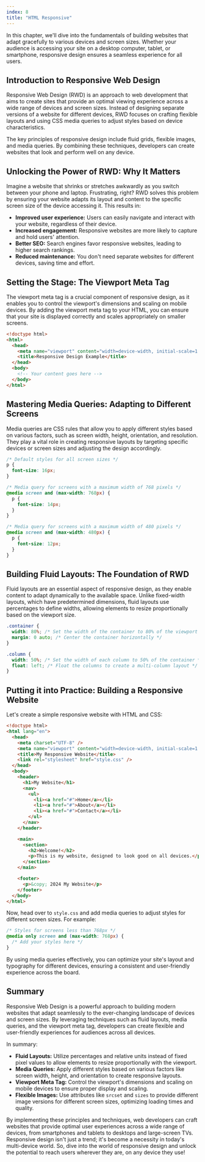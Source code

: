 ```yaml
---
index: 8
title: "HTML Responsive"
---
```


In this chapter, we'll dive into the fundamentals of building websites that adapt gracefully to various devices and screen sizes. Whether your audience is accessing your site on a desktop computer, tablet, or smartphone, responsive design ensures a seamless experience for all users.

## Introduction to Responsive Web Design

Responsive Web Design (RWD) is an approach to web development that aims to create sites that provide an optimal viewing experience across a wide range of devices and screen sizes. Instead of designing separate versions of a website for different devices, RWD focuses on crafting flexible layouts and using CSS media queries to adjust styles based on device characteristics.

The key principles of responsive design include fluid grids, flexible images, and media queries. By combining these techniques, developers can create websites that look and perform well on any device.

## Unlocking the Power of RWD: Why It Matters

Imagine a website that shrinks or stretches awkwardly as you switch between your phone and laptop. Frustrating, right? RWD solves this problem by ensuring your website adapts its layout and content to the specific screen size of the device accessing it. This results in:

- **Improved user experience:** Users can easily navigate and interact with your website, regardless of their device.
- **Increased engagement:** Responsive websites are more likely to capture and hold users' attention.
- **Better SEO:** Search engines favor responsive websites, leading to higher search rankings.
- **Reduced maintenance:** You don't need separate websites for different devices, saving time and effort.

## Setting the Stage: The Viewport Meta Tag

The viewport meta tag is a crucial component of responsive design, as it enables you to control the viewport's dimensions and scaling on mobile devices. By adding the viewport meta tag to your HTML, you can ensure that your site is displayed correctly and scales appropriately on smaller screens.

```html
<!doctype html>
<html>
  <head>
    <meta name="viewport" content="width=device-width, initial-scale=1.0" />
    <title>Responsive Design Example</title>
  </head>
  <body>
    <!-- Your content goes here -->
  </body>
</html>
```

## Mastering Media Queries: Adapting to Different Screens

Media queries are CSS rules that allow you to apply different styles based on various factors, such as screen width, height, orientation, and resolution. They play a vital role in creating responsive layouts by targeting specific devices or screen sizes and adjusting the design accordingly.

```css
/* Default styles for all screen sizes */
p {
  font-size: 16px;
}

/* Media query for screens with a maximum width of 768 pixels */
@media screen and (max-width: 768px) {
  p {
    font-size: 14px;
  }
}

/* Media query for screens with a maximum width of 480 pixels */
@media screen and (max-width: 480px) {
  p {
    font-size: 12px;
  }
}
```

## Building Fluid Layouts: The Foundation of RWD

Fluid layouts are an essential aspect of responsive design, as they enable content to adapt dynamically to the available space. Unlike fixed-width layouts, which have predetermined dimensions, fluid layouts use percentages to define widths, allowing elements to resize proportionally based on the viewport size.

```css
.container {
  width: 80%; /* Set the width of the container to 80% of the viewport */
  margin: 0 auto; /* Center the container horizontally */
}

.column {
  width: 50%; /* Set the width of each column to 50% of the container */
  float: left; /* Float the columns to create a multi-column layout */
}
```

## Putting it into Practice: Building a Responsive Website

Let's create a simple responsive website with HTML and CSS:

```html
<!doctype html>
<html lang="en">
  <head>
    <meta charset="UTF-8" />
    <meta name="viewport" content="width=device-width, initial-scale=1.0" />
    <title>My Responsive Website</title>
    <link rel="stylesheet" href="style.css" />
  </head>
  <body>
    <header>
      <h1>My Website</h1>
      <nav>
        <ul>
          <li><a href="#">Home</a></li>
          <li><a href="#">About</a></li>
          <li><a href="#">Contact</a></li>
        </ul>
      </nav>
    </header>

    <main>
      <section>
        <h2>Welcome!</h2>
        <p>This is my website, designed to look good on all devices.</p>
      </section>
    </main>

    <footer>
      <p>&copy; 2024 My Website</p>
    </footer>
  </body>
</html>
```

Now, head over to `style.css` and add media queries to adjust styles for different screen sizes. For example:

```css
/* Styles for screens less than 768px */
@media only screen and (max-width: 768px) {
  /* Add your styles here */
}
```

By using media queries effectively, you can optimize your site's layout and typography for different devices, ensuring a consistent and user-friendly experience across the board.

## Summary

Responsive Web Design is a powerful approach to building modern websites that adapt seamlessly to the ever-changing landscape of devices and screen sizes. By leveraging techniques such as fluid layouts, media queries, and the viewport meta tag, developers can create flexible and user-friendly experiences for audiences across all devices.

In summary:

- **Fluid Layouts:** Utilize percentages and relative units instead of fixed pixel values to allow elements to resize proportionally with the viewport.
- **Media Queries:** Apply different styles based on various factors like screen width, height, and orientation to create responsive layouts.
- **Viewport Meta Tag:** Control the viewport's dimensions and scaling on mobile devices to ensure proper display and scaling.
- **Flexible Images:** Use attributes like `srcset` and `sizes` to provide different image versions for different screen sizes, optimizing loading times and quality.

By implementing these principles and techniques, web developers can craft websites that provide optimal user experiences across a wide range of devices, from smartphones and tablets to desktops and large-screen TVs. Responsive design isn't just a trend; it's become a necessity in today's multi-device world. So, dive into the world of responsive design and unlock the potential to reach users wherever they are, on any device they use!
